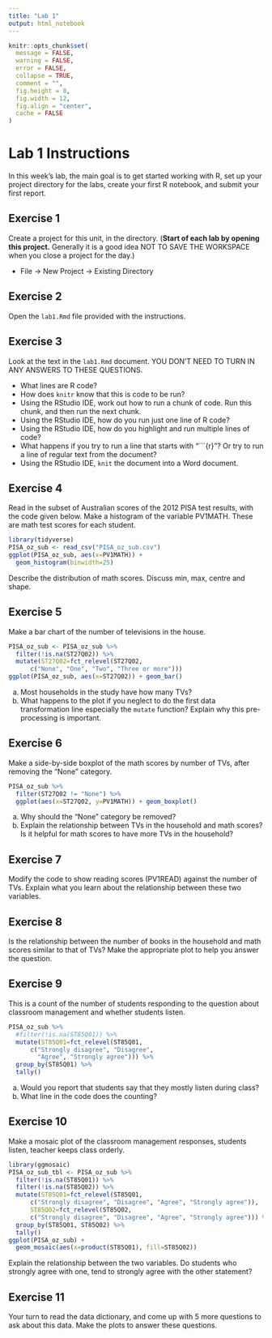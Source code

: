 ```yaml
---
title: "Lab 1"
output: html_notebook
---
```


```r
knitr::opts_chunk$set(
  message = FALSE,
  warning = FALSE,
  error = FALSE, 
  collapse = TRUE,
  comment = "",
  fig.height = 8,
  fig.width = 12,
  fig.align = "center",
  cache = FALSE
)
```

# Lab 1 Instructions

In this week's lab, the main goal is to get started working with R, set up your project directory for the labs, create your first R notebook, and submit your first report.

## Exercise 1

Create a project for this unit, in the directory. (__Start of each lab by opening this project.__ Generally it is a good idea NOT TO SAVE THE WORKSPACE when you close a project for the day.)

* File -> New Project -> Existing Directory 

## Exercise 2

Open the `lab1.Rmd` file provided with the instructions.

## Exercise 3

Look at the text in the `lab1.Rmd` document. YOU DON'T NEED TO TURN IN ANY ANSWERS TO THESE QUESTIONS.

- What lines are R code? 
- How does `knitr` know that this is code to be run?
- Using the RStudio IDE, work out how to run a chunk of code. Run this chunk, and then run the next chunk.
- Using the RStudio IDE, how do you run just one line of R code?
- Using the RStudio IDE, how do you highlight and run multiple lines of code?
- What happens if you try to run a line that starts with "```{r}"? Or try to run a line of regular text from the document?
- Using the RStudio IDE, `knit` the document into a Word document.

## Exercise 4

Read in the subset of Australian scores of the 2012 PISA test results, with the code given below. Make a histogram of the variable PV1MATH. These are math test scores for each student.

```r
library(tidyverse)
PISA_oz_sub <- read_csv("PISA_oz_sub.csv")
ggplot(PISA_oz_sub, aes(x=PV1MATH)) +
  geom_histogram(binwidth=25) 
```

Describe the distribution of math scores. Discuss min, max, centre and shape.

## Exercise 5

Make a bar chart of the number of televisions in the house. 

```r
PISA_oz_sub <- PISA_oz_sub %>%
  filter(!is.na(ST27Q02)) %>%
  mutate(ST27Q02=fct_relevel(ST27Q02, 
      c("None", "One", "Two", "Three or more")))
ggplot(PISA_oz_sub, aes(x=ST27Q02)) + geom_bar()
```

a. Most households in the study have how many TVs?
b. What happens to the plot if you neglect to do the first data transformation line especially the `mutate` function? Explain why this pre-processing is important.

## Exercise 6

Make a side-by-side boxplot of the math scores by number of TVs, after removing the "None" category.

```r
PISA_oz_sub %>% 
  filter(ST27Q02 != "None") %>%
  ggplot(aes(x=ST27Q02, y=PV1MATH)) + geom_boxplot()
```
a. Why should the "None" category be removed?
b. Explain the relationship between TVs in the household and math scores? Is it helpful for math scores to have more TVs in the household?

## Exercise 7

Modify the code to show reading scores (PV1READ) against the number of TVs. Explain what you learn about the relationship between these two variables. 

## Exercise 8

Is the relationship between the number of books in the household and math scores similar to that of TVs? Make the appropriate plot to help you answer the question.

## Exercise 9

This is a count of the number of students responding to the question about classroom management and whether students listen.

```r
PISA_oz_sub %>% 
  #filter(!is.na(ST85Q01)) %>%
  mutate(ST85Q01=fct_relevel(ST85Q01, 
      c("Strongly disagree", "Disagree", 
        "Agree", "Strongly agree"))) %>%
  group_by(ST85Q01) %>% 
  tally()
```
a. Would you report that students say that they mostly listen during class?
b. What line in the code does the counting?

## Exercise 10

Make a mosaic plot of the classroom management responses, students listen, teacher keeps class orderly.

```r
library(ggmosaic)
PISA_oz_sub_tbl <- PISA_oz_sub %>% 
  filter(!is.na(ST85Q01)) %>%
  filter(!is.na(ST85Q02)) %>%
  mutate(ST85Q01=fct_relevel(ST85Q01, 
      c("Strongly disagree", "Disagree", "Agree", "Strongly agree")), 
      ST85Q02=fct_relevel(ST85Q02, 
      c("Strongly disagree", "Disagree", "Agree", "Strongly agree"))) %>%
  group_by(ST85Q01, ST85Q02) %>%
  tally()
ggplot(PISA_oz_sub) +
  geom_mosaic(aes(x=product(ST85Q01), fill=ST85Q02))
```
Explain the relationship between the two variables. Do students who strongly agree with one, tend to strongly agree with the other statement?

## Exercise 11

Your turn to read the data dictionary, and come up with 5 more questions to ask about this data. Make the plots to answer these questions. 
